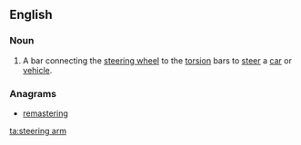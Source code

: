 ==English==

===Noun===
{{en-noun|sg=[[steering]] [[arm]]}}

# A bar connecting the [[steering wheel]] to the [[torsion]] bars to [[steer]] a [[car]] or [[vehicle]].

===Anagrams===
* [[remastering#English|remastering]]

[[ta:steering arm]]
